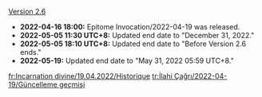 {{Change History/Header}}
[[Version 2.6]]
* '''2022-04-16 18:00:''' Epitome Invocation/2022-04-19 was released.
* '''2022-05-05 11:30 UTC+8:''' Updated end date to "December 31, 2022."
* '''2022-05-05 18:10 UTC+8:''' Updated end date to "Before Version 2.6 ends."
* '''2022-05-19:''' Updated end date to "May 31, 2022 05:59 UTC+8."
<noinclude>

[[fr:Incarnation divine/19.04.2022/Historique]]
[[tr:İlahi Çağrı/2022-04-19/Güncelleme geçmişi]]
</noinclude>